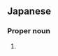 ==Japanese==
{{ja-kanjitab|そ|ね|yomi=j}}

===Proper noun===
{{ja-pos|そね|proper}}

# {{surname|lang=ja|sort=そね}}